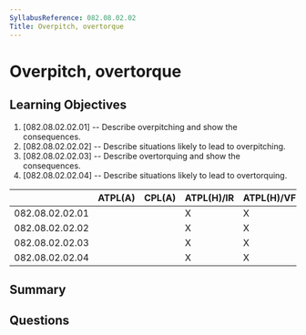 ```yaml
---
SyllabusReference: 082.08.02.02
Title: Overpitch, overtorque 
---
```


# Overpitch, overtorque 

## Learning Objectives

1. [082.08.02.02.01] -- Describe overpitching and show the consequences.
2. [082.08.02.02.02] -- Describe situations likely to lead to overpitching.
3. [082.08.02.02.03] -- Describe overtorquing and show the consequences.
4. [082.08.02.02.04] -- Describe situations likely to lead to overtorquing.


|                 | ATPL(A) | CPL(A) | ATPL(H)/IR | ATPL(H)/VFR | CPL(H) | IR | CBIR(A) |
|-----------------|---------|--------|------------|-------------|--------|----|---------|
| 082.08.02.02.01 |         |        |      X     |      X      |   X    |    |         |
| 082.08.02.02.02 |         |        |      X     |      X      |   X    |    |         |
| 082.08.02.02.03 |         |        |      X     |      X      |   X    |    |         |
| 082.08.02.02.04 |         |        |      X     |      X      |   X    |    |         |

## Summary

## Questions
